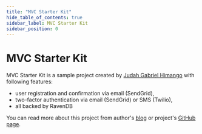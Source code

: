 ```yaml
---
title: "MVC Starter Kit"
hide_table_of_contents: true
sidebar_label: MVC Starter Kit
sidebar_position: 0
---
```



# MVC Starter Kit

MVC Starter Kit is a sample project created by [Judah Gabriel Himango](http://debuggerdotbreak.wordpress.com/) with following features:

- user registration and confirmation via email (SendGrid),
- two-factor authentication via email (SendGrid) or SMS (Twilio),
- all backed by RavenDB

You can read more about this project from author's [blog](http://debuggerdotbreak.wordpress.com/2014/10/17/ravendb-mvc-starter-kit/) or project's [GitHub page](https://github.com/JudahGabriel/RavenDB.ModernMvcStarterKit).

